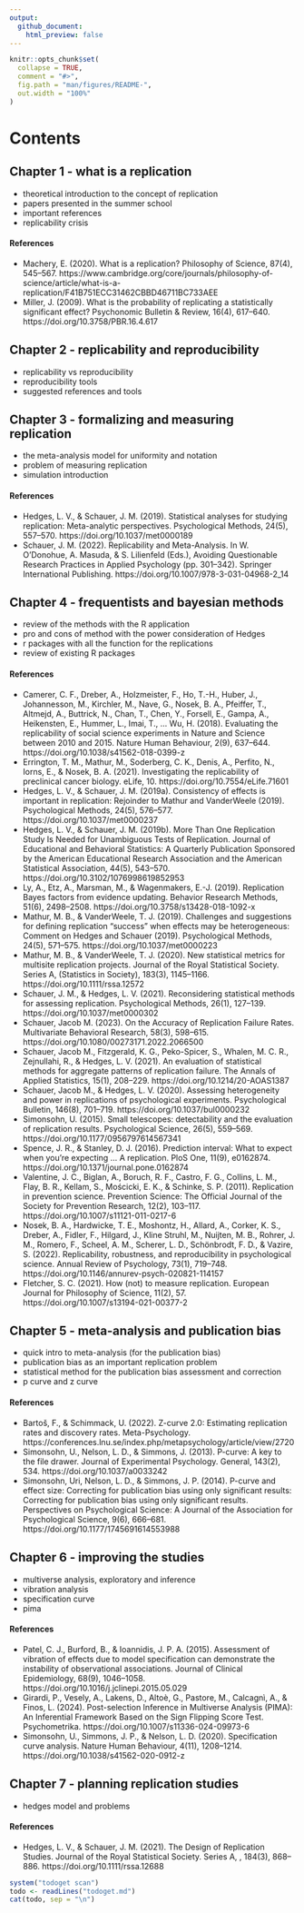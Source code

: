```yaml
---
output:
  github_document:
    html_preview: false
---
```


<!-- README.md is generated from README.Rmd. Please edit that file -->

```r
knitr::opts_chunk$set(
  collapse = TRUE,
  comment = "#>",
  fig.path = "man/figures/README-",
  out.width = "100%"
)
```

# Contents

## Chapter 1 - what is a replication

- theoretical introduction to the concept of replication
- papers presented in the summer school
- important references
- replicability crisis

#### References

- Machery, E. (2020). What is a replication? Philosophy of Science, 87(4), 545–567. https://www.cambridge.org/core/journals/philosophy-of-science/article/what-is-a-replication/F41B751ECC31462CBBD46711BC733AEE
- Miller, J. (2009). What is the probability of replicating a statistically significant effect? Psychonomic Bulletin & Review, 16(4), 617–640. https://doi.org/10.3758/PBR.16.4.617

## Chapter 2 - replicability and reproducibility

- replicability vs reproducibility
- reproducibility tools
- suggested references and tools

## Chapter 3 - formalizing and measuring replication

- the meta-analysis model for uniformity and notation
- problem of measuring replication
- simulation introduction

#### References

- Hedges, L. V., & Schauer, J. M. (2019). Statistical analyses for studying replication: Meta-analytic perspectives. Psychological Methods, 24(5), 557–570. https://doi.org/10.1037/met0000189
- Schauer, J. M. (2022). Replicability and Meta-Analysis. In W. O’Donohue, A. Masuda, & S. Lilienfeld (Eds.), Avoiding Questionable Research Practices in Applied Psychology (pp. 301–342). Springer International Publishing. https://doi.org/10.1007/978-3-031-04968-2_14

## Chapter 4 - frequentists and bayesian methods

- review of the methods with the R application
- pro and cons of method with the power consideration of Hedges
- r packages with all the function for the replications
- review of existing R packages

#### References

- Camerer, C. F., Dreber, A., Holzmeister, F., Ho, T.-H., Huber, J., Johannesson, M., Kirchler, M., Nave, G., Nosek, B. A., Pfeiffer, T., Altmejd, A., Buttrick, N., Chan, T., Chen, Y., Forsell, E., Gampa, A., Heikensten, E., Hummer, L., Imai, T., … Wu, H. (2018). Evaluating the replicability of social science experiments in Nature and Science between 2010 and 2015. Nature Human Behaviour, 2(9), 637–644. https://doi.org/10.1038/s41562-018-0399-z
- Errington, T. M., Mathur, M., Soderberg, C. K., Denis, A., Perfito, N., Iorns, E., & Nosek, B. A. (2021). Investigating the replicability of preclinical cancer biology. eLife, 10. https://doi.org/10.7554/eLife.71601
- Hedges, L. V., & Schauer, J. M. (2019a). Consistency of effects is important in replication: Rejoinder to Mathur and VanderWeele (2019). Psychological Methods, 24(5), 576–577. https://doi.org/10.1037/met0000237
- Hedges, L. V., & Schauer, J. M. (2019b). More Than One Replication Study Is Needed for Unambiguous Tests of Replication. Journal of Educational and Behavioral Statistics: A Quarterly Publication Sponsored by the American Educational Research Association and the American Statistical Association, 44(5), 543–570. https://doi.org/10.3102/1076998619852953
- Ly, A., Etz, A., Marsman, M., & Wagenmakers, E.-J. (2019). Replication Bayes factors from evidence updating. Behavior Research Methods, 51(6), 2498–2508. https://doi.org/10.3758/s13428-018-1092-x
- Mathur, M. B., & VanderWeele, T. J. (2019). Challenges and suggestions for defining replication “success” when effects may be heterogeneous: Comment on Hedges and Schauer (2019). Psychological Methods, 24(5), 571–575. https://doi.org/10.1037/met0000223
- Mathur, M. B., & VanderWeele, T. J. (2020). New statistical metrics for multisite replication projects. Journal of the Royal Statistical Society. Series A, (Statistics in Society), 183(3), 1145–1166. https://doi.org/10.1111/rssa.12572
- Schauer, J. M., & Hedges, L. V. (2021). Reconsidering statistical methods for assessing replication. Psychological Methods, 26(1), 127–139. https://doi.org/10.1037/met0000302
- Schauer, Jacob M. (2023). On the Accuracy of Replication Failure Rates. Multivariate Behavioral Research, 58(3), 598–615. https://doi.org/10.1080/00273171.2022.2066500
- Schauer, Jacob M., Fitzgerald, K. G., Peko-Spicer, S., Whalen, M. C. R., Zejnullahi, R., & Hedges, L. V. (2021). An evaluation of statistical methods for aggregate patterns of replication failure. The Annals of Applied Statistics, 15(1), 208–229. https://doi.org/10.1214/20-AOAS1387
- Schauer, Jacob M., & Hedges, L. V. (2020). Assessing heterogeneity and power in replications of psychological experiments. Psychological Bulletin, 146(8), 701–719. https://doi.org/10.1037/bul0000232
- Simonsohn, U. (2015). Small telescopes: detectability and the evaluation of replication results. Psychological Science, 26(5), 559–569. https://doi.org/10.1177/0956797614567341
- Spence, J. R., & Stanley, D. J. (2016). Prediction interval: What to expect when you’re expecting … A replication. PloS One, 11(9), e0162874. https://doi.org/10.1371/journal.pone.0162874
- Valentine, J. C., Biglan, A., Boruch, R. F., Castro, F. G., Collins, L. M., Flay, B. R., Kellam, S., Mościcki, E. K., & Schinke, S. P. (2011). Replication in prevention science. Prevention Science: The Official Journal of the Society for Prevention Research, 12(2), 103–117. https://doi.org/10.1007/s11121-011-0217-6
- Nosek, B. A., Hardwicke, T. E., Moshontz, H., Allard, A., Corker, K. S., Dreber, A., Fidler, F., Hilgard, J., Kline Struhl, M., Nuijten, M. B., Rohrer, J. M., Romero, F., Scheel, A. M., Scherer, L. D., Schönbrodt, F. D., & Vazire, S. (2022). Replicability, robustness, and reproducibility in psychological science. Annual Review of Psychology, 73(1), 719–748. https://doi.org/10.1146/annurev-psych-020821-114157
- Fletcher, S. C. (2021). How (not) to measure replication. European Journal for Philosophy of Science, 11(2), 57. https://doi.org/10.1007/s13194-021-00377-2


## Chapter 5 - meta-analysis and publication bias

<!-- TODO check if putting this -->

- quick intro to meta-analysis (for the publication bias)
- publication bias as an important replication problem
- statistical method for the publication bias assessment and correction
- p curve and z curve

#### References

- Bartoš, F., & Schimmack, U. (2022). Z-curve 2.0: Estimating replication rates and discovery rates. Meta-Psychology. https://conferences.lnu.se/index.php/metapsychology/article/view/2720
- Simonsohn, U., Nelson, L. D., & Simmons, J. (2013). P-curve: A key to the file drawer. Journal of Experimental Psychology. General, 143(2), 534. https://doi.org/10.1037/a0033242
- Simonsohn, Uri, Nelson, L. D., & Simmons, J. P. (2014). P-curve and effect size: Correcting for publication bias using only significant results: Correcting for publication bias using only significant results. Perspectives on Psychological Science: A Journal of the Association for Psychological Science, 9(6), 666–681. https://doi.org/10.1177/1745691614553988

## Chapter 6 - improving the studies

<!-- TODO check if putting this -->

- multiverse analysis, exploratory and inference
- vibration analysis
- specification curve
- pima

#### References

- Patel, C. J., Burford, B., & Ioannidis, J. P. A. (2015). Assessment of vibration of effects due to model specification can demonstrate the instability of observational associations. Journal of Clinical Epidemiology, 68(9), 1046–1058. https://doi.org/10.1016/j.jclinepi.2015.05.029
- Girardi, P., Vesely, A., Lakens, D., Altoè, G., Pastore, M., Calcagnì, A., & Finos, L. (2024). Post-selection Inference in Multiverse Analysis (PIMA): An Inferential Framework Based on the Sign Flipping Score Test. Psychometrika. https://doi.org/10.1007/s11336-024-09973-6
- Simonsohn, U., Simmons, J. P., & Nelson, L. D. (2020). Specification curve analysis. Nature Human Behaviour, 4(11), 1208–1214. https://doi.org/10.1038/s41562-020-0912-z


## Chapter 7 - planning replication studies

- hedges model and problems

#### References

- Hedges, L. V., & Schauer, J. M. (2021). The Design of Replication Studies. Journal of the Royal Statistical Society. Series A, , 184(3), 868–886. https://doi.org/10.1111/rssa.12688

```r
system("todoget scan")
todo <- readLines("todoget.md")
cat(todo, sep = "\n")
```